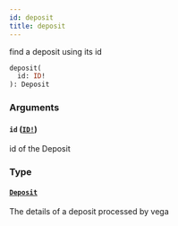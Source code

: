 ```yaml
---
id: deposit
title: deposit
---
```


find a deposit using its id

```graphql
deposit(
  id: ID!
): Deposit

```

### Arguments

#### `id` ([`ID!`](/docs/graphql/scalars/id))

id of the Deposit

### Type

#### [`Deposit`](/docs/graphql/objects/deposit)

The details of a deposit processed by vega
